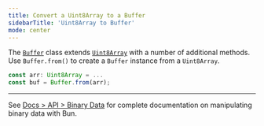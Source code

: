 ```yaml
---
title: Convert a Uint8Array to a Buffer
sidebarTitle: 'Uint8Array to Buffer'
mode: center
---
```


The [`Buffer`](https://nodejs.org/api/buffer.html) class extends [`Uint8Array`](https://developer.mozilla.org/en-US/docs/Web/JavaScript/Reference/Global_Objects/Uint8Array) with a number of additional methods. Use `Buffer.from()` to create a `Buffer` instance from a `Uint8Array`.

```ts
const arr: Uint8Array = ...
const buf = Buffer.from(arr);
```

---

See [Docs > API > Binary Data](https://bun.com/docs/api/binary-data#conversion) for complete documentation on manipulating binary data with Bun.
